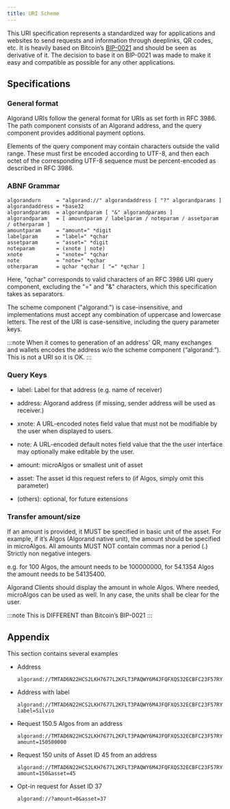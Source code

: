 ```yaml
---
title: URI Scheme
---
```


This URI specification represents a standardized way for applications and websites to send requests and information through deeplinks, QR codes, etc. It is heavily based on Bitcoin’s [BIP-0021](https://github.com/bitcoin/bips/blob/master/bip-0021.mediawiki) and should be seen as derivative of it. The decision to base it on BIP-0021 was made to make it easy and compatible as possible for any other applications.

## Specifications

### General format

Algorand URIs follow the general format for URIs as set forth in RFC 3986. The path component consists of an Algorand address, and the query component provides additional payment options.

Elements of the query component may contain characters outside the valid range. These must first be encoded according to UTF-8, and then each octet of the corresponding UTF-8 sequence must be percent-encoded as described in RFC 3986.

### ABNF Grammar

```shell showLineNumbers=false frame=none
algorandurn     = "algorand://" algorandaddress [ "?" algorandparams ]
algorandaddress = *base32
algorandparams  = algorandparam [ "&" algorandparams ]
algorandparam   = [ amountparam / labelparam / noteparam / assetparam / otherparam ]
amountparam     = "amount=" *digit
labelparam      = "label=" *qchar
assetparam      = "asset=" *digit
noteparam       = (xnote | note)
xnote           = "xnote=" *qchar
note            = "note=" *qchar
otherparam      = qchar *qchar [ "=" *qchar ]
```

Here, "qchar" corresponds to valid characters of an RFC 3986 URI query component, excluding the "=" and "&" characters, which this specification takes as separators.

The scheme component ("algorand:") is case-insensitive, and implementations must accept any combination of uppercase and lowercase letters. The rest of the URI is case-sensitive, including the query parameter keys.

:::note
When it comes to generation of an address' QR, many exchanges and wallets encodes the address w/o the scheme component (“algorand:”). This is not a URI so it is OK.
:::

### Query Keys

- label: Label for that address (e.g. name of receiver)

- address: Algorand address (if missing, sender address will be used as receiver.)

- xnote: A URL-encoded notes field value that must not be modifiable by the user when displayed to users.

- note: A URL-encoded default notes field value that the the user interface may optionally make editable by the user.

- amount: microAlgos or smallest unit of asset

- asset: The asset id this request refers to (if Algos, simply omit this parameter)

- (others): optional, for future extensions

### Transfer amount/size

If an amount is provided, it MUST be specified in basic unit of the asset. For example, if it’s Algos (Algorand native unit), the amount should be specified in microAlgos. All amounts MUST NOT contain commas nor a period (.) Strictly non negative integers.

e.g. for 100 Algos, the amount needs to be 100000000, for 54.1354 Algos the amount needs to be 54135400.

Algorand Clients should display the amount in whole Algos. Where needed, microAlgos can be used as well. In any case, the units shall be clear for the user.

:::note
This is DIFFERENT than Bitcoin’s BIP-0021
:::

## Appendix

This section contains several examples

- Address

  ```shell showLineNumbers=false frame=none
  algorand://TMTAD6N22HCS2LKH7677L2KFLT3PAQWY6M4JFQFXQS32ECBFC23F57RYX4
  ```

- Address with label

  ```shell showLineNumbers=false frame=none
  algorand://TMTAD6N22HCS2LKH7677L2KFLT3PAQWY6M4JFQFXQS32ECBFC23F57RYX4?label=Silvio
  ```

- Request 150.5 Algos from an address

  ```shell showLineNumbers=false frame=none
  algorand://TMTAD6N22HCS2LKH7677L2KFLT3PAQWY6M4JFQFXQS32ECBFC23F57RYX4?amount=150500000
  ```

- Request 150 units of Asset ID 45 from an address

  ```shell showLineNumbers=false frame=none
  algorand://TMTAD6N22HCS2LKH7677L2KFLT3PAQWY6M4JFQFXQS32ECBFC23F57RYX4?amount=150&asset=45
  ```

- Opt-in request for Asset ID 37

  ```shell showLineNumbers=false frame=none
  algorand://?amount=0&asset=37
  ```
